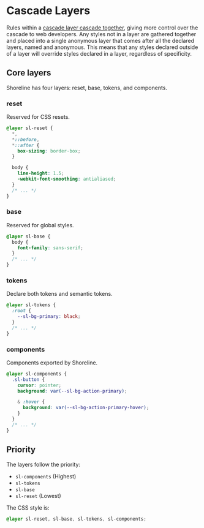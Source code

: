 # Cascade Layers

Rules within a [cascade layer cascade together](<(https://developer.mozilla.org/en-US/docs/Web/CSS/@layer)>), giving more control over the cascade to web developers. Any styles not in a layer are gathered together and placed into a single anonymous layer that comes after all the declared layers, named and anonymous. This means that any styles declared outside of a layer will override styles declared in a layer, regardless of specificity.

## Core layers

Shoreline has four layers: reset, base, tokens, and components.

### reset

Reserved for CSS resets.

```css
@layer sl-reset {
  *,
  *::before,
  *::after {
    box-sizing: border-box;
  }

  body {
    line-height: 1.5;
    -webkit-font-smoothing: antialiased;
  }
  /* ... */
}
```

### base

Reserved for global styles.

```css
@layer sl-base {
  body {
    font-family: sans-serif;
  }
  /* ... */
}
```

### tokens

Declare both tokens and semantic tokens.

```css
@layer sl-tokens {
  :root {
    --sl-bg-primary: black;
  }
  /* ... */
}
```

### components

Components exported by Shoreline.

```css
@layer sl-components {
  .sl-button {
    cursor: pointer;
    background: var(--sl-bg-action-primary);

    & :hover {
      background: var(--sl-bg-action-primary-hover);
    }
  }
  /* ... */
}
```

## Priority

The layers follow the priority:

- `sl-components` (Highest)
- `sl-tokens`
- `sl-base`
- `sl-reset` (Lowest)

The CSS style is:

```css
@layer sl-reset, sl-base, sl-tokens, sl-components;
```

